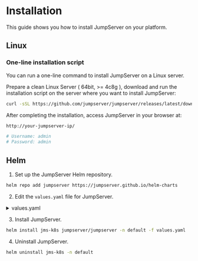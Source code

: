 # Installation

This guide shows you how to install JumpServer on your platform.

## Linux
### One-line installation script 

You can run a one-line command to install JumpServer on a Linux server. 

Prepare a clean Linux Server ( 64bit, >= 4c8g ), download and run the installation script on the server where you want to install JumpServer:

```sh
curl -sSL https://github.com/jumpserver/jumpserver/releases/latest/download/quick_start.sh | bash
```

After completing the installation, access JumpServer in your browser at: <br/>
```sh
http://your-jumpserver-ip/

# Username: admin
# Password: admin
```

## Helm

1. Set up the JumpServer Helm repository.
```sh
helm repo add jumpserver https://jumpserver.github.io/helm-charts
```

2. Edit the `values.yaml` file for JumpServer.
<details>

<summary>values.yaml</summary>

```sh
# Template https://github.com/jumpserver/helm-charts/blob/main/charts/jumpserver/values.yaml
# Default values for jumpserver.
# This is a YAML-formatted file.
# Declare variables to be passed into your templates.

nameOverride: ""
fullnameOverride: ""

## @param global.imageRegistry Global Docker image registry
## @param global.imagePullSecrets Global Docker registry secret names as an array
## @param global.storageClass Global StorageClass for Persistent Volume(s)
## @param global.redis.password Global Redis&trade; password (overrides `auth.password`)
##
global:
  imageRegistry: ghcr.io
  imageOwner: jumpserver
  ## E.g.
  #  imagePullSecrets:
  #  - myRegistryKeySecretName
  ##
  imagePullSecrets: []
  storageClass: ""

## Please configure your MySQL server first
## Jumpserver will not start the external MySQL server.
##
externalDatabase:
  engine: mysql
  host: localhost
  port: 3306
  user: root
  password: ""
  database: jumpserver

## Please configure your Redis server first
## Jumpserver will not start the external Redis server.
##
externalSentinel: {}
  # hosts: mymaster/localhost:26379,localhost:26380,localhost:26381
  # password: ""
  # socketTimeout: 5

## Sentinel or Redis one of them must be configured.

externalRedis:
  host: localhost
  port: 6379
  password: ""

serviceAccount:
  ## Specifies whether a service account should be created
  create: false
  ## The name of the service account to use.
  ## If not set and create is true, a name is generated using the fullname template
  name:

ingress:
  enabled: true
  annotations:
    # kubernetes.io/tls-acme: "true"
    kubernetes.io/ingress.class: nginx
    nginx.ingress.kubernetes.io/proxy-body-size: "4096m"
    nginx.ingress.kubernetes.io/server-snippets: |
      proxy_set_header Upgrade "websocket";
      proxy_set_header Connection "Upgrade";
      proxy_set_header X-Forwarded-For $proxy_add_x_forwarded_for;

  hosts:
    - "test.jumpserver.org"
  tls: []
  #  - secretName: chart-example-tls
  #    hosts:
  #      - chart-example.local

core:
  enabled: true

  labels:
    app.jumpserver.org/name: jms-core

  config:
    ## Generate a new random secret key by execute `cat /dev/urandom | tr -dc A-Za-z0-9 | head -c 50`
    secretKey: ""
    ## Generate a new random bootstrap token by execute `cat /dev/urandom | tr -dc A-Za-z0-9 | head -c 24`
    bootstrapToken: ""
    ## Enabled it for debug
    debug: false
    log:
      level: ERROR

  replicaCount: 1

  image:
    registry: docker.io
    pullPolicy: IfNotPresent

  env:
    ## See: https://docs.jumpserver.org/zh/master/admin-guide/env/#core
    SESSION_EXPIRE_AT_BROWSER_CLOSE: true
    # SESSION_COOKIE_AGE: 86400
    # SECURITY_VIEW_AUTH_NEED_MFA: true
    ## Django CSRF_TRUSTED_ORIGINS need to be set to the domain name of the jumpserver (https://docs.jumpserver.org/zh/v3/installation/upgrade_notice/)
    # DOMAINS: "demo.jumpserver.org:443, 172.17.200.11:80"

  livenessProbe:
    initialDelaySeconds: 90
    failureThreshold: 3
    timeoutSeconds: 5
    exec:
      command:
      - curl
      - -fsL
      - http://localhost:8080/api/health/

  podSecurityContext: {}
    # fsGroup: 2000

  securityContext: {}
    # capabilities:
    #   drop:
    #   - ALL
    # readOnlyRootFilesystem: true
    # runAsNonRoot: true
    # runAsUser: 1000

  service:
    type: ClusterIP
    web:
      port: 8080

  resources: {}
    ## We usually recommend not to specify default resources and to leave this as a conscious
    ## choice for the user. This also increases chances charts run on environments with little
    ## resources, such as Minikube. If you do want to specify resources, uncomment the following
    ## lines, adjust them as necessary, and remove the curly braces after 'resources:'.
    # limits:
    #   cpu: 1000m
    #   memory: 2048Mi
    # requests:
    #   cpu: 500m
    #   memory: 1024Mi

  persistence:
    storageClassName: jumpserver-data
    accessModes:
      - ReadWriteMany
    size: 100Gi
    annotations:
      "helm.sh/resource-policy": keep
    finalizers:
      - kubernetes.io/pvc-protection
    # subPath: ""
    # existingClaim: ""

  volumeMounts: []

  volumes: []

  nodeSelector: {}

  tolerations: []

  affinity: {}

koko:
  enabled: true

  labels:
    app.jumpserver.org/name: jms-koko

  config:
    log:
      level: ERROR

  replicaCount: 1

  image:
    registry: docker.io
    pullPolicy: IfNotPresent

  env: []
    ## See: https://docs.jumpserver.org/zh/master/admin-guide/env/#koko
    # LANGUAGE_CODE: zh
    # REUSE_CONNECTION: true
    # ENABLE_LOCAL_PORT_FORWARD: true
    # ENABLE_VSCODE_SUPPORT: true

  livenessProbe:
    initialDelaySeconds: 10
    failureThreshold: 3
    timeoutSeconds: 5
    httpGet:
      path: /koko/health/
      port: web

  podSecurityContext: {}
    # fsGroup: 2000

  securityContext:
    privileged: true
    # capabilities:
    #   drop:
    #   - ALL
    # readOnlyRootFilesystem: true
    # runAsNonRoot: true
    # runAsUser: 1000

  service:
    type: ClusterIP
    web:
      port: 5000
    ssh:
      port: 2222

  resources: {}
    ## We usually recommend not to specify default resources and to leave this as a conscious
    ## choice for the user. This also increases chances charts run on environments with little
    ## resources, such as Minikube. If you do want to specify resources, uncomment the following
    ## lines, adjust them as necessary, and remove the curly braces after 'resources:'.
    # limits:
    #   cpu: 100m
    #   memory: 128Mi
    # requests:
    #   cpu: 100m
    #   memory: 128Mi

  persistence:
    storageClassName: jumpserver-data
    accessModes:
      - ReadWriteMany
    size: 10Gi
    annotations:
      "helm.sh/resource-policy": keep
    finalizers:
      - kubernetes.io/pvc-protection
    # subPath: ""
    # existingClaim: ""

  volumeMounts: []

  volumes: []

  nodeSelector: {}

  tolerations: []

  affinity: {}

lion:
  enabled: true

  labels:
    app.jumpserver.org/name: jms-lion

  config:
    log:
      level: ERROR

  replicaCount: 1

  image:
    registry: docker.io
    pullPolicy: IfNotPresent

  env:
    ## See: https://docs.jumpserver.org/zh/master/admin-guide/env/#lion
    JUMPSERVER_ENABLE_FONT_SMOOTHING: true
    # JUMPSERVER_COLOR_DEPTH: 32
    # JUMPSERVER_ENABLE_WALLPAPER: true
    # JUMPSERVER_ENABLE_THEMING: true
    # JUMPSERVER_ENABLE_FULL_WINDOW_DRAG: true
    # JUMPSERVER_ENABLE_DESKTOP_COMPOSITION: true
    # JUMPSERVER_ENABLE_MENU_ANIMATIONS: true

  livenessProbe:
    initialDelaySeconds: 90
    failureThreshold: 3
    timeoutSeconds: 5
    httpGet:
      path: /lion/health/
      port: web

  podSecurityContext: {}
    # fsGroup: 2000

  securityContext: {}
    # capabilities:
    #   drop:
    #   - ALL
    # readOnlyRootFilesystem: true
    # runAsNonRoot: true
    # runAsUser: 1000

  service:
    type: ClusterIP
    web:
      port: 8081

  resources: {}
    ## We usually recommend not to specify default resources and to leave this as a conscious
    ## choice for the user. This also increases chances charts run on environments with little
    ## resources, such as Minikube. If you do want to specify resources, uncomment the following
    ## lines, adjust them as necessary, and remove the curly braces after 'resources:'.
    # limits:
    #   cpu: 100m
    #   memory: 512Mi
    # requests:
    #   cpu: 100m
    #   memory: 512Mi

  persistence:
    storageClassName: jumpserver-data
    accessModes:
      - ReadWriteMany
    size: 50Gi
    annotations:
      "helm.sh/resource-policy": keep
    finalizers:
      - kubernetes.io/pvc-protection
    # subPath: ""
    # existingClaim: ""

  volumeMounts: []

  volumes: []

  nodeSelector: {}

  tolerations: []

  affinity: {}

magnus:
  enabled: true

  labels:
    app.jumpserver.org/name: jms-magnus

  config:
    log:
      level: ERROR

  replicaCount: 1

  image:
    registry: docker.io
    pullPolicy: IfNotPresent

  env: []

  livenessProbe:
    initialDelaySeconds: 10
    failureThreshold: 3
    timeoutSeconds: 5
    tcpSocket:
      port: 9090

  podSecurityContext: {}
    # fsGroup: 2000

  securityContext: {}
    # capabilities:
    #   drop:
    #   - ALL
    # readOnlyRootFilesystem: true
    # runAsNonRoot: true
    # runAsUser: 1000

  service:
    type: ClusterIP
    mysql:
      port: 33061
    mariadb:
      port: 33062
    redis:
      port: 63790
    postgresql:
      port: 54320
    sqlserver:
      port: 14330
    oracle:
      ports: 30000-30100

  resources: {}
    ## We usually recommend not to specify default resources and to leave this as a conscious
    ## choice for the user. This also increases chances charts run on environments with little
    ## resources, such as Minikube. If you do want to specify resources, uncomment the following
    ## lines, adjust them as necessary, and remove the curly braces after 'resources:'.
    # limits:
    #   cpu: 100m
    #   memory: 512Mi
    # requests:
    #   cpu: 100m
    #   memory: 512Mi

  persistence:
    storageClassName: jumpserver-data
    accessModes:
      - ReadWriteMany
    size: 10Gi
    annotations:
      "helm.sh/resource-policy": keep
    finalizers:
      - kubernetes.io/pvc-protection
    # subPath: ""
    # existingClaim: ""

  volumeMounts: []

  volumes: []

  nodeSelector: {}

  tolerations: []

  affinity: {}

chen:
  enabled: true

  labels:
    app.jumpserver.org/name: jms-chen

  config:
    log:
      level: ERROR

  replicaCount: 1

  image:
    registry: docker.io
    pullPolicy: IfNotPresent

  env: []

  livenessProbe:
    initialDelaySeconds: 60
    failureThreshold: 3
    timeoutSeconds: 5
    tcpSocket:
      port: web

  podSecurityContext: {}
    # fsGroup: 2000

  securityContext: {}
    # capabilities:
    #   drop:
    #   - ALL
    # readOnlyRootFilesystem: true
    # runAsNonRoot: true
    # runAsUser: 1000

  service:
    type: ClusterIP
    web:
      port: 8082

  resources: {}
    ## We usually recommend not to specify default resources and to leave this as a conscious
    ## choice for the user. This also increases chances charts run on environments with little
    ## resources, such as Minikube. If you do want to specify resources, uncomment the following
    ## lines, adjust them as necessary, and remove the curly braces after 'resources:'.
    # limits:
    #   cpu: 100m
    #   memory: 128Mi
    # requests:
    #   cpu: 100m
    #   memory: 128Mi

  persistence:
    storageClassName: jumpserver-data
    accessModes:
      - ReadWriteMany
    size: 10Gi
    annotations:
      "helm.sh/resource-policy": keep
    finalizers:
      - kubernetes.io/pvc-protection
    # subPath: ""
    # existingClaim: ""

  volumeMounts: []

  volumes: []

  nodeSelector: {}

  tolerations: []

  affinity: {}

kael:
  enabled: true

  labels:
    app.jumpserver.org/name: jms-kael

  config:
    log:
      level: ERROR

  replicaCount: 1

  image:
    registry: docker.io
    pullPolicy: IfNotPresent

  env: []

  livenessProbe:
    initialDelaySeconds: 10
    failureThreshold: 3
    timeoutSeconds: 5
    httpGet:
      path: /kael/health/
      port: web

  podSecurityContext: {}
    # fsGroup: 2000

  securityContext: {}
    # capabilities:
    #   drop:
    #   - ALL
    # readOnlyRootFilesystem: true
    # runAsNonRoot: true
    # runAsUser: 1000

  service:
    type: ClusterIP
    web:
      port: 8083

  resources: {}
    ## We usually recommend not to specify default resources and to leave this as a conscious
    ## choice for the user. This also increases chances charts run on environments with little
    ## resources, such as Minikube. If you do want to specify resources, uncomment the following
    ## lines, adjust them as necessary, and remove the curly braces after 'resources:'.
    # limits:
    #   cpu: 100m
    #   memory: 128Mi
    # requests:
    #   cpu: 100m
    #   memory: 128Mi

  persistence:
    storageClassName: jumpserver-data
    accessModes:
      - ReadWriteMany
    size: 10Gi
    annotations:
      "helm.sh/resource-policy": keep
    finalizers:
      - kubernetes.io/pvc-protection
    # subPath: ""
    # existingClaim: ""

  volumeMounts: []

  volumes: []

  nodeSelector: {}

  tolerations: []

  affinity: {}

xpack:
  enabled: false

xrdp:
  labels:
    app.jumpserver.org/name: jms-xrdp

  config:
    log:
      level: ERROR

  replicaCount: 1

  image:
    registry: registry.fit2cloud.com
    pullPolicy: IfNotPresent

  env: []

  livenessProbe:
    initialDelaySeconds: 10
    failureThreshold: 3
    timeoutSeconds: 5
    tcpSocket:
      port: rdp

  podSecurityContext: {}
    # fsGroup: 2000

  securityContext: {}
    # capabilities:
    #   drop:
    #   - ALL
    # readOnlyRootFilesystem: true
    # runAsNonRoot: true
    # runAsUser: 1000

  service:
    type: ClusterIP
    rdp:
      port: 3390

  resources: {}
    ## We usually recommend not to specify default resources and to leave this as a conscious
    ## choice for the user. This also increases chances charts run on environments with little
    ## resources, such as Minikube. If you do want to specify resources, uncomment the following
    ## lines, adjust them as necessary, and remove the curly braces after 'resources:'.
    # limits:
    #   cpu: 100m
    #   memory: 128Mi
    # requests:
    #   cpu: 100m
    #   memory: 128Mi

  persistence:
    storageClassName: jumpserver-data
    accessModes:
      - ReadWriteMany
    size: 50Gi
    annotations:
      "helm.sh/resource-policy": keep
    finalizers:
      - kubernetes.io/pvc-protection
    # subPath: ""
    # existingClaim: ""

  volumeMounts: []

  volumes: []

  nodeSelector: {}

  tolerations: []

  affinity: {}

razor:
  labels:
    app.jumpserver.org/name: jms-razor

  config:
    log:
      level: ERROR

  replicaCount: 1

  image:
    registry: registry.fit2cloud.com
    pullPolicy: IfNotPresent

  env: []

  livenessProbe:
    initialDelaySeconds: 10
    failureThreshold: 3
    timeoutSeconds: 5
    tcpSocket:
      port: rdp

  podSecurityContext: {}
    # fsGroup: 2000

  securityContext: {}
    # capabilities:
    #   drop:
    #   - ALL
    # readOnlyRootFilesystem: true
    # runAsNonRoot: true
    # runAsUser: 1000

  service:
    type: ClusterIP
    rdp:
      port: 3389

  resources: {}
    ## We usually recommend not to specify default resources and to leave this as a conscious
    ## choice for the user. This also increases chances charts run on environments with little
    ## resources, such as Minikube. If you do want to specify resources, uncomment the following
    ## lines, adjust them as necessary, and remove the curly braces after 'resources:'.
    # limits:
    #   cpu: 100m
    #   memory: 128Mi
    # requests:
    #   cpu: 100m
    #   memory: 128Mi

  persistence:
    storageClassName: jumpserver-data
    accessModes:
      - ReadWriteMany
    size: 50Gi
    annotations:
      "helm.sh/resource-policy": keep
    finalizers:
      - kubernetes.io/pvc-protection
    # subPath: ""
    # existingClaim: ""

  volumeMounts: []

  volumes: []

  nodeSelector: {}

  tolerations: []

  affinity: {}

video:
  labels:
    app.jumpserver.org/name: jms-video

  config:
    log:
      level: ERROR

  replicaCount: 1

  image:
    registry: registry.fit2cloud.com
    pullPolicy: IfNotPresent

  env: []

  livenessProbe:
    initialDelaySeconds: 10
    failureThreshold: 3
    timeoutSeconds: 5
    httpGet:
      path: /video-worker/health/
      port: web

  podSecurityContext: {}
    # fsGroup: 2000

  securityContext: {}
    # capabilities:
    #   drop:
    #   - ALL
    # readOnlyRootFilesystem: true
    # runAsNonRoot: true
    # runAsUser: 1000

  service:
    service:
    type: ClusterIP
    web:
      port: 9000

  resources: {}
    ## We usually recommend not to specify default resources and to leave this as a conscious
    ## choice for the user. This also increases chances charts run on environments with little
    ## resources, such as Minikube. If you do want to specify resources, uncomment the following
    ## lines, adjust them as necessary, and remove the curly braces after 'resources:'.
    # limits:
    #   cpu: 100m
    #   memory: 128Mi
    # requests:
    #   cpu: 100m
    #   memory: 128Mi

  persistence:
    storageClassName: jumpserver-data
    accessModes:
      - ReadWriteMany
    size: 50Gi
    annotations:
      "helm.sh/resource-policy": keep
    finalizers:
      - kubernetes.io/pvc-protection
    # subPath: ""
    # existingClaim: ""

  volumeMounts: []

  volumes: []

  nodeSelector: {}

  tolerations: []

  affinity: {}

web:
  enabled: true

  labels:
    app.jumpserver.org/name: jms-web

  replicaCount: 1

  image:
    registry: docker.io
    pullPolicy: IfNotPresent

  env:
    # nginx client_max_body_size, default 4G
    CLIENT_MAX_BODY_SIZE: 4096m
    ## See: https://github.com/jumpserver/docker-web/blob/master/init.sh#L37
    # USE_LB: 1, then nginx use 'proxy_set_header X-Forwarded-For $remote_addr'
    # USE_LB: 0, then nginx use 'proxy_set_header X-Forwarded-For $proxy_add_x_forwarded_for'
    USE_LB: 0

  livenessProbe:
    initialDelaySeconds: 10
    failureThreshold: 3
    timeoutSeconds: 5
    httpGet:
      path: /api/health/
      port: web

  podSecurityContext: {}
    # fsGroup: 2000

  securityContext: {}
    # capabilities:
    #   drop:
    #   - ALL
    # readOnlyRootFilesystem: true
    # runAsNonRoot: true
    # runAsUser: 1000

  service:
    type: ClusterIP
    web:
      port: 80

  resources: {}
    ## We usually recommend not to specify default resources and to leave this as a conscious
    ## choice for the user. This also increases chances charts run on environments with little
    ## resources, such as Minikube. If you do want to specify resources, uncomment the following
    ## lines, adjust them as necessary, and remove the curly braces after 'resources:'.
    # limits:
    #   cpu: 100m
    #   memory: 128Mi
    # requests:
    #   cpu: 100m
    #   memory: 128Mi

  persistence:
    storageClassName: jumpserver-data
    accessModes:
      - ReadWriteMany
    size: 1Gi
    annotations:
      "helm.sh/resource-policy": keep
    finalizers:
      - kubernetes.io/pvc-protection
    # subPath: ""
    # existingClaim: ""

  volumeMounts: []

  volumes: []

  nodeSelector: {}

  tolerations: []

  affinity: {}

```
</details>

3. Install JumpServer.
```sh
helm install jms-k8s jumpserver/jumpserver -n default -f values.yaml
```

4. Uninstall JumpServer.
```sh
helm uninstall jms-k8s -n default
```